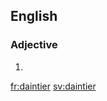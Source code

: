 ==English==

===Adjective===
{{head|en|adjective comparative form}}

# {{en-comparative of|dainty}}

[[fr:daintier]]
[[sv:daintier]]